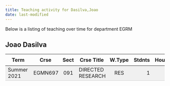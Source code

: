 ```yaml
---
title: Teaching activity for Dasilva,Joao
date: last-modified
---
```


Below is a listing of teaching over time for department EGRM


## Joao Dasilva

<style type="text/css">
#T_3e1bf table {
  width: 100%;
  border-collapse: collapse;
}
#T_3e1bf th {
  text-align: center;
  padding: 8px;
}
#T_3e1bf td:nth-child(1) {
  padding-right: 10px;
  text-align: left;
}
#T_3e1bf td:nth-child(2) {
  padding-right: 5px;
  text-align: left;
}
#T_3e1bf  td:nth-child(4) {
  padding-right: 5px;
  text-align: left;
}
#T_3e1bf td:nth-child(3) {
  text-align: center;
}
#T_3e1bf  td:nth-child(5) {
  text-align: center;
}
#T_3e1bf td:nth-child(6) {
  text-align: right;
}
#T_3e1bf  td:nth-child(7) {
  text-align: right;
}
#T_3e1bf_row0_col0, #T_3e1bf_row0_col1, #T_3e1bf_row0_col2, #T_3e1bf_row0_col3, #T_3e1bf_row0_col4, #T_3e1bf_row0_col5, #T_3e1bf_row0_col6 {
  background-color: #f0f0f0;
  border-bottom: 1px solid #ccc;
}
</style>
<table id="T_3e1bf">
  <thead>
    <tr>
      <th id="T_3e1bf_level0_col0" class="col_heading level0 col0" >Term</th>
      <th id="T_3e1bf_level0_col1" class="col_heading level0 col1" >Crse</th>
      <th id="T_3e1bf_level0_col2" class="col_heading level0 col2" >Sect</th>
      <th id="T_3e1bf_level0_col3" class="col_heading level0 col3" >Crse Title</th>
      <th id="T_3e1bf_level0_col4" class="col_heading level0 col4" >W.Type</th>
      <th id="T_3e1bf_level0_col5" class="col_heading level0 col5" >Stdnts</th>
      <th id="T_3e1bf_level0_col6" class="col_heading level0 col6" >Hours</th>
    </tr>
  </thead>
  <tbody>
    <tr>
      <td id="T_3e1bf_row0_col0" class="data row0 col0" >Summer 2021</td>
      <td id="T_3e1bf_row0_col1" class="data row0 col1" >EGMN697</td>
      <td id="T_3e1bf_row0_col2" class="data row0 col2" >091</td>
      <td id="T_3e1bf_row0_col3" class="data row0 col3" >DIRECTED RESEARCH</td>
      <td id="T_3e1bf_row0_col4" class="data row0 col4" >RES</td>
      <td id="T_3e1bf_row0_col5" class="data row0 col5" >1</td>
      <td id="T_3e1bf_row0_col6" class="data row0 col6" >1</td>
    </tr>
  </tbody>
</table>


